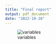 ```yaml
---
title: "Final report"
output: pdf_document
date: "2022-10-28"
---
```


![variables](results/ActiveDecade.png)